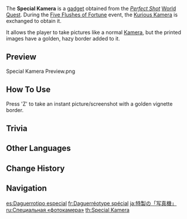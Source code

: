 {{Item Infobox
|id           = 220020
|image        = Item Special Kamera.png
|type         = Gadgets
|group        = Kamera Gadgets
|invCategory  = Gadgets
|quality      = 4
|effect       = Allows pictures with a special border to be taken anywhere. Has no cooldown period.
|description  = When used, this useful gadget can save and store the scenery before it and add a special color tone to it.<br />A strange device from [[Fontaine]] that will not only record sceneries but will also add special colors to the printed images. This design was made in response to "The Steambird"'s request for a [[Kamera]] that could not only reflect the environment, but also the emotions of the one taking the picture. Unfortunately, the final product could not quite match their specifications.
|source1      = Reward from [[Perfect Shot]]
|reusable     = Yes
|usage        = Quick Use
}}
The '''Special Kamera''' is a [[gadget]] obtained from the ''[[Perfect Shot]]'' [[World Quest]]. During the [[Five Flushes of Fortune]] event, the [[Kurious Kamera]] is exchanged to obtain it.

It allows the player to take pictures like a normal [[Kamera]], but the printed images have a golden, hazy border added to it.

==Preview==
<gallery>
Special Kamera Preview.png
</gallery>

==How To Use==
Press 'Z' to take an instant picture/screenshot with a golden vignette border.

==Trivia==
{{Transclude|Kamera Gadget|Trivia}}

==Other Languages==
{{Other Languages
|en      = Special Kamera
|zhs     = 特制的「留影机」
|zhs_rm  = Tèzhì de "Liúyǐngjī"
|zht     = 特製的「留影機」
|zht_rm  = Tèzhì de "Liúyǐngjī"
|zh_tl   = Special-Made "Camera"
|ja      = 特製の「写真機」
|ja_rm   = Tokusei no "Shashinki"
|ja_tl   = Special-Made "Camera"
|ko      = {{tt|특제|特製}} 「{{tt|사진기|寫眞機}}」
|ko_rm   = Teukje "Sajingi"
|ko_tl   = Special "Camera"
|es      = Daguerrotipo especial
|es_tl   = Special Daguerreotype
|fr      = Daguerréotype spécial
|fr_tl   = Special Daguerreotype
|ru      = Специальная «фотокамера»
|ru_tl   = Special "Camera"
|th      = Special Kamera
|vi      = Máy {{tt|Ảnh|影}} {{tt|Đặc Chế|特製}}
|vi_tl   = 
|de      = Besonderer Fotoapparat
|de_tl   = Special Camera
|id      = Special Kamera
|pt      = Aparelho Fotográfico Especial
|pt_tl   = Special Photographic Device
|tr      = Özel Kamera
|tr_tl   = 
|it      = Fotokamera speciale
|it_tl   = 
}}

==Change History==
{{Change History|1.3}}

==Navigation==
{{Gadget Navbox}}

[[es:Daguerrotipo especial]]
[[fr:Daguerréotype spécial]]
[[ja:特製の「写真機」]]
[[ru:Специальная «фотокамера»]]
[[th:Special Kamera]]